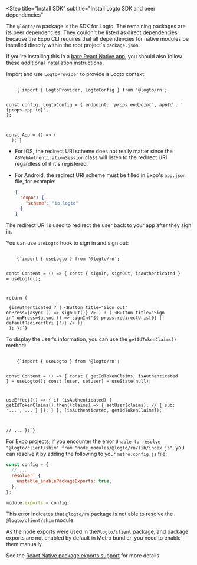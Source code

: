
<Steps>

<Step
  title="Install SDK"
  subtitle="Install Logto SDK and peer dependencies"
>

<NpmLikeInstallation packageName="@logto/rn expo-crypto expo-secure-store expo-web-browser @react-native-async-storage/async-storage" />

The `@logto/rn` package is the SDK for Logto. The remaining packages are its peer dependencies. They couldn't be listed as direct dependencies because the Expo CLI requires that all dependencies for native modules be installed directly within the root project's `package.json`.

<InlineNotification>

If you're installing this in a [bare React Native app](https://docs.expo.dev/bare/overview), you should also follow these [additional installation instructions](https://docs.expo.dev/bare/installing-expo-modules/).

</InlineNotification>

</Step>

<Step title="Init Logto provider">

Import and use `LogtoProvider` to provide a Logto context:

<Code className="language-tsx" title="App.tsx">
    {`import { LogtoProvider, LogtoConfig } from '@logto/rn';

const config: LogtoConfig = {
  endpoint: '${props.endpoint}',
  appId: '${props.app.id}',
};

const App = () => (
  <LogtoProvider config={config}>
    <YourAppContent />
  </LogtoProvider>
);`}
</Code>

</Step>

<Step title="Configure redirect URIs">

<RedirectUrisNative />

- For iOS, the redirect URI scheme does not really matter since the `ASWebAuthenticationSession` class will listen to the redirect URI regardless of if it's registered.
- For Android, the redirect URI scheme must be filled in Expo's `app.json` file, for example:

  ```json title="app.json"
  {
    "expo": {
      "scheme": "io.logto"
    }
  }
  ```

The redirect URI is used to redirect the user back to your app after they sign in.

</Step>

<Step title="Implement sign-in and sign-out">

You can use `useLogto` hook to sign in and sign out:

<Code className="language-tsx" title="App.tsx">
    {`import { useLogto } from '@logto/rn';

const Content = () => {
  const { signIn, signOut, isAuthenticated } = useLogto();

  return (
    <div>
      {isAuthenticated ? (
        <Button title="Sign out" onPress={async () => signOut()} />
      ) : (
        <Button title="Sign in" onPress={async () => signIn('${
          props.redirectUris[0] || defaultRedirectUri
        }')} />
      )}
    </div>
  );
};`}
</Code>

</Step>

<Step title="Checkpoint: Test your app">

<Checkpoint />

</Step>

<Step title="Display user information">

To display the user's information, you can use the `getIdTokenClaims()` method:

<Code className="language-tsx" title="App.tsx">
    {`import { useLogto } from '@logto/rn';

const Content = () => {
  const { getIdTokenClaims, isAuthenticated } = useLogto();
  const [user, setUser] = useState(null);

  useEffect(() => {
    if (isAuthenticated) {
      getIdTokenClaims().then((claims) => {
        setUser(claims); // { sub: '...', ... }
      });
    }
  }, [isAuthenticated, getIdTokenClaims]);

 // ...
};`}
</Code>

</Step>

<Step title="Troubleshooting">

For Expo projects, if you encounter the error `Unable to resolve "@logto/client/shim" from "node_modules/@logto/rn/lib/index.js"`, you can resolve it by adding the following to your `metro.config.js` file:

```js title="metro.config.js"
const config = {
  // ...
  resolver: {
    unstable_enablePackageExports: true,
  },
};

module.exports = config;
```

This error indicates that `@logto/rn` package is not able to resolve the `@logto/client/shim` module.

As the node exports were used in the`@logto/client` package, and package exports are not enabled by default in Metro bundler, you need to enable them manually.

See the [React Native package exports support](https://reactnative.dev/blog/2023/06/21/package-exports-support#enabling-package-exports-beta) for more details.

</Step>

</Steps>
